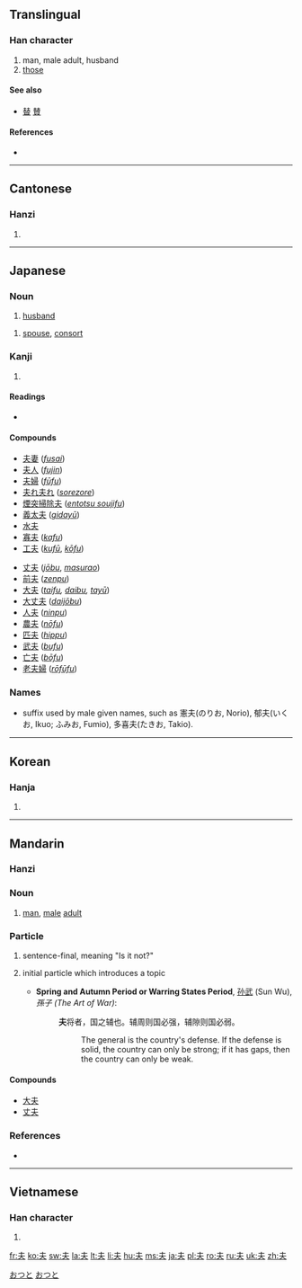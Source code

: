 {{also|未|禾|夭|天|兂}}
==Translingual==

===Han character===
{{Han char|rn=37|rad=大|as=01|sn=4|four=5003<sub>0</sub>|canj=手人 (QO)}}

# man, male adult, husband
# [[those]]

====See also====
* [[替]] [[賛]] {{qualifier|top simplified from 竝 and 兟}}

====References====
* {{Han ref|kx=0248.110|dkj=05835|dj=0507.010|hdz=10521.010|uh=592B|ud=22827|bh=A4D2|bd=42194}}

----

==Cantonese==

===Hanzi===
{{yue-hanzi|jyut=|y=fu1}}

# {{defn|lang=yue|sort=大01}}

----

==Japanese==

===Noun===
{{ja-noun|k|hira=おっと|rom=otto|hidx=おつと}}

# [[husband]]
{{ja-noun|k|hira=つま|rom=tsuma}}
# [[spouse]], [[consort]]

===Kanji===
{{ja-kanji|grade=4|rs=大01}}

# {{defn|lang=ja|sort=大01}}

====Readings====
* {{ja-readings|on=[[ふ]] (''fu''), [[ふう]] (''fū''), [[ぶ]] (''bu'') [[ぷ]](''pu'') |kun=[[おっと]] (''otto''), [[それ]] ([[夫れ]], ''sore'')|nanori=[[お]] (''o''), [[と]] (''to''), [[ゆう]] (''yū''), [[よ]] (''yo'')}}

====Compounds====
{{top2}}
* [[夫妻]] (''[[fusai]]'')
* [[夫人]] (''[[fujin]]'')
* [[夫婦]] (''[[fūfu]]'')
* [[夫れ夫れ]] (''[[sorezore]]'')
* [[煙突掃除夫]] (''[[entotsu soujifu]]'')
* [[義太夫]] (''[[gidayū]]'')
* [[水夫]]
* [[寡夫]] (''[[kafu]]'')
* [[工夫]] (''[[kufū]]'', ''[[kōfu]]'')
{{mid2}}
* [[丈夫]] (''[[jōbu]]'', ''[[masurao]]'')
* [[前夫]] (''[[zenpu]]'')
* [[大夫]] (''[[taifu]], [[daibu]], [[tayū]]'')
* [[大丈夫]] (''[[daijōbu]]'')
* [[人夫]] (''[[ninpu]]'')
* [[農夫]] (''[[nōfu]]'')
* [[匹夫]] (''[[hippu]]'')
* [[武夫]] (''[[bufu]]'')
* [[亡夫]] (''[[bōfu]]'')
* [[老夫婦]] (''[[rōfūfu]]'')
{{bottom}}

===Names===
{{rfc-header|Names|lang=ja}}
* suffix used by male given names, such as 憲夫(のりお, Norio), 郁夫(いくお, Ikuo; ふみお, Fumio), 多喜夫(たきお, Takio).

[[Category:1000 Japanese basic words|おつと]]
[[Category:ja:Family|おつと]]

----

==Korean==

===Hanja===
{{ko-hanja|hangeul=부|rv=bu|mr=pu}}

# {{defn|lang=ko|sort=大01}}

----

==Mandarin==

===Hanzi===
{{cmn-hanzi|pin=[[fū]] ([[fu1]]), [[fú]] ([[fu2]])|wg=fu<sup>1</sup>}}

===Noun===
{{cmn-noun|ts|pin=fū|pint=fu1|rs=大01}}
# {{senseid|cmn|man}}[[man]], [[male]] [[adult]]

===Particle===
{{cmn-particle|ts|pin=fú|pint=fu2|rs=大01}}
# {{senseid|cmn|final_particle}}{{literary|lang=cmn|script=simplified|script2=traditional|skey=大01|skey2=fu2}} sentence-final, meaning "Is it not?"
# {{senseid|cmn|initial_particle}}{{literary|lang=cmn|script=simplified|script2=traditional|skey=大01|skey2=fu2}} initial particle which introduces a topic
#* '''Spring and Autumn Period or Warring States Period''', [[孙武]] (Sun Wu), ''孫子 (The Art of War)'':
#*: '''夫'''将者，国之辅也。辅周则国必强，辅隙则国必弱。
#*:: The general is the country's defense. If the defense is solid, the country can only be strong; if it has gaps, then the country can only be weak.

====Compounds====
* [[大夫]]
* [[丈夫]]

===References===
* {{quote-book|1995|Edwin G. Pulleyblank|Outline of Classical Chinese Grammar|page=17}}

----

==Vietnamese==

===Han character===
{{vi-hantu|[[phu]]|rs=大01}}

# {{defn|lang=vi|sort=大01}}

[[fr:夫]]
[[ko:夫]]
[[sw:夫]]
[[la:夫]]
[[lt:夫]]
[[li:夫]]
[[hu:夫]]
[[ms:夫]]
[[ja:夫]]
[[pl:夫]]
[[ro:夫]]
[[ru:夫]]
[[uk:夫]]
[[zh:夫]]